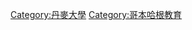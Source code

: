 {{Commonscat|Copenhagen Business School}}

[[Category:丹麥大學|Category:丹麥大學]]
[[Category:哥本哈根教育|Category:哥本哈根教育]]